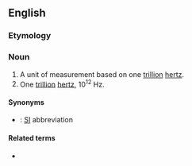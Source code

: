 {{also|térahertz|tera-hertz}}

==English==

===Etymology===
{{prefix|en|tera|hertz}}

===Noun===
{{en-noun|terahertz}}

# A unit of measurement based on one [[trillion]] [[hertz]].
# One [[trillion]] [[hertz]], 10<sup>12</sup> Hz.

====Synonyms====
* {{l|en|THz}}: [[SI]] abbreviation

====Related terms====
* {{l|en|terahertz radiation}}